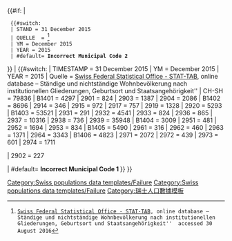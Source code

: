 <includeonly>{{#if: {{{2|}}} |
  {{#switch: {{{2|}}} <!-- Stand und Quelle sind unabhängig vom Gemeindeschlüssel -->
  | STAND = 31 December 2015
  | QUELLE  = <ref>[https://www.pxweb.bfs.admin.ch/Selection.aspx?px_language=de&px_db=px-x-0102010000_104&px_tableid=px-x-0102010000_104\px-x-0102010000_104.px&px_type=PX Swiss Federal Statistical Office - STAT-TAB], online database – Ständige und nichtständige Wohnbevölkerung nach institutionellen Gliederungen, Geburtsort und Staatsangehörigkeit'' {{de icon}} accessed 30 August 2016</ref>
  | YM = December 2015
  | YEAR = 2015
  | #default= <strong class="error">Incorrect Municipal Code 2 <tt>{{{2}}}</tt></strong>[[Category:Swiss populations data templates/Failure]]
}} |
{{#switch: {{{1}}}
| TIMESTAMP = 31 December 2015
| YM = December 2015
| YEAR = 2015
| Quelle = [https://www.pxweb.bfs.admin.ch/Selection.aspx?px_language=de&px_db=px-x-0102010000_104&px_tableid=px-x-0102010000_104\px-x-0102010000_104.px&px_type=PX Swiss Federal Statistical Office - STAT-TAB], online database – Ständige und nichtständige Wohnbevölkerung nach institutionellen Gliederungen, Geburtsort und Staatsangehörigkeit''
|	CH-SH	=	79836	<!-- Canton of Schaffhausen -->
|	B1401	=	4297	<!-- Bezirk Oberklettgau -->
|	2901	=	824	<!-- Gächlingen -->
|	2903	=	1387	<!-- Löhningen -->
|	2904	=	2086	<!-- Neunkirch -->
|	B1402	=	8696	<!-- Bezirk Reiat -->
|	2914	=	346	<!-- Büttenhardt -->
|	2915	=	972	<!-- Dörflingen -->
|	2917	=	757	<!-- Lohn (SH) -->
|	2919	=	1328	<!-- Stetten (SH) -->
|	2920	=	5293	<!-- Thayngen -->
|	B1403	=	53521	<!-- Bezirk Schaffhausen -->
|	2931	=	291	<!-- Bargen (SH) -->
|	2932	=	4541	<!-- Beringen -->
|	2933	=	824	<!-- Buchberg -->
|	2936	=	865	<!-- Merishausen -->
|	2937	=	10316	<!-- Neuhausen am Rheinfall -->
|	2938	=	736	<!-- Rüdlingen -->
|	2939	=	35948	<!-- Schaffhausen -->
|	B1404	=	3009	<!-- Bezirk Schleitheim -->
|	2951	=	481	<!-- Beggingen -->
|	2952	=	1694	<!-- Schleitheim -->
|	2953	=	834	<!-- Siblingen -->
|	B1405	=	5490	<!-- Bezirk Stein -->
|	2961	=	316	<!-- Buch (SH) -->
|	2962	=	460	<!-- Hemishofen -->
|	2963	=	1371	<!-- Ramsen -->
|	2964	=	3343	<!-- Stein am Rhein -->
|	B1406	=	4823	<!-- Bezirk Unterklettgau -->
|	2971	=	2072	<!-- Hallau -->
|	2972	=	439	<!-- Oberhallau -->
|	2973	=	601	<!-- Trasadingen -->
|	2974	=	1711	<!-- Wilchingen -->

<!--Former municipalities-->
|	2902	=	227	<!-- Guntmadingen -->

| #default= <strong class="error">Incorrect Municipal Code 1 <tt>{{{1}}}</tt></strong>[[Category:Swiss populations data templates/Failure]]
}} }}</includeonly><noinclude>
{{documentation}}
[[Category:瑞士人口數據模板]]
</noinclude>